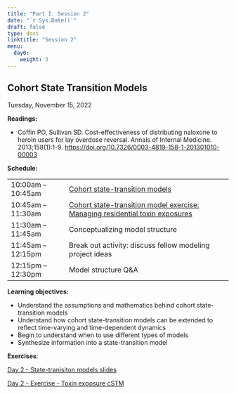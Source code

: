 ```yaml
---
title: "Part I: Session 2"
date: "`r Sys.Date()`"
draft: false
type: docs
linktitle: "Session 2"
menu:
  day0:
    weight: 3
---
```


## Cohort State Transition Models

Tuesday, November 15, 2022

**Readings:**

- Coffin PO, Sullivan SD. Cost-effectiveness of distributing naloxone to heroin users for lay overdose reversal. Annals of Internal Medicine. 2013;158(1):1-9. [https://doi.org/10.7326/0003-4819-158-1-201301010-00003](https://doi.org/10.7326/0003-4819-158-1-201301010-00003)


**Schedule:**

|                            |            |
|---------------|:-----------------------------------------|
| 10:00am – 10:45am   | [Cohort state-transition models](../../../Course_Modularization/CDC 2022-23/Day 2 - State-tranisiton models - CDC 2022.pdf) |
| 10:45am – 11:30am  | [Cohort state-transition model exercise: Managing residential toxin exposures](../../../Course_Modularization/CDC 2022-23/Day 2 - Exercise - Toxin exposure cSTM.pdf) | 
| 11:30am – 11:45am | Conceptualizing model structure |
| 11:45am – 12:15pm | Break out activity: discuss fellow modeling project ideas |
| 12:15pm – 12:30pm | Model structure Q&A  |


**Learning objectives:**

-	Understand the assumptions and mathematics behind cohort state-transition models
-	Understand how cohort state-transition models can be extended to reflect time-varying and time-dependent dynamics
-	Begin to understand when to use different types of models
-	Synthesize information into a state-transition model

**Exercises**:

[Day 2 - State-tranisiton models slides](../../../Course_Modularization/CDC 2022-23/Day 2 - State-tranisiton models - CDC 2022.pdf)

[Day 2 - Exercise - Toxin exposure cSTM](../../../Course_Modularization/CDC 2022-23/Day 2 - Exercise - Toxin exposure cSTM.pdf)
